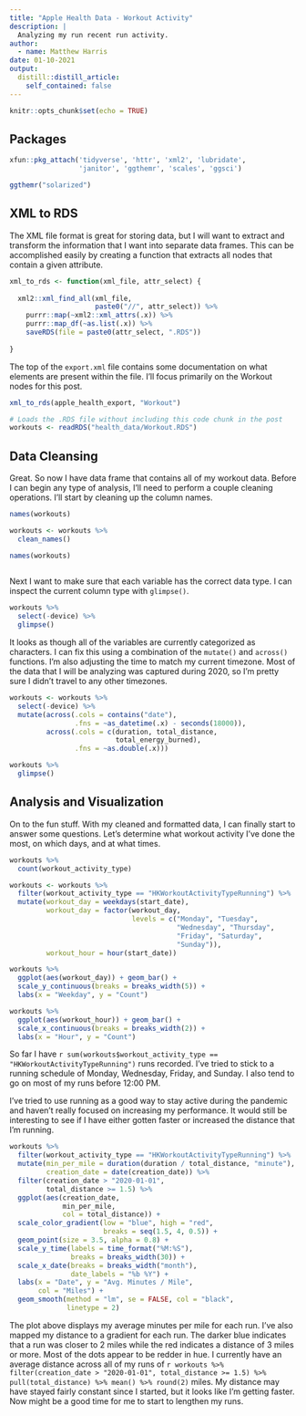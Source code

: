 ```yaml
---
title: "Apple Health Data - Workout Activity"
description: |
  Analyzing my run recent run activity.
author:
  - name: Matthew Harris
date: 01-10-2021
output:
  distill::distill_article:
    self_contained: false
---
```


```r
knitr::opts_chunk$set(echo = TRUE)
```

## Packages
```r
xfun::pkg_attach('tidyverse', 'httr', 'xml2', 'lubridate', 
                 'janitor', 'ggthemr', 'scales', 'ggsci')

ggthemr("solarized")
```

## XML to RDS

The XML file format is great for storing data, but I will want to extract and transform the information that I want into separate data frames. This can be accomplished easily by creating a function that extracts all nodes that contain a given attribute. 

```r

xml_to_rds <- function(xml_file, attr_select) {
  
  xml2::xml_find_all(xml_file, 
                     paste0("//", attr_select)) %>% 
    purrr::map(~xml2::xml_attrs(.x)) %>%
    purrr::map_df(~as.list(.x)) %>% 
    saveRDS(file = paste0(attr_select, ".RDS"))
  
}

```

The top of the `export.xml` file contains some documentation on what elements are present within the file. I'll focus primarily on the Workout nodes for this post.

```r

xml_to_rds(apple_health_export, "Workout")

```

```r
# Loads the .RDS file without including this code chunk in the post
workouts <- readRDS("health_data/Workout.RDS")
```

## Data Cleansing

Great. So now I have data frame that contains all of my workout data. Before I can begin any type of analysis, I'll need to perform a couple cleaning operations. I'll start by cleaning up the column names.

```r

names(workouts)

workouts <- workouts %>% 
  clean_names()

names(workouts)
  
```
Next I want to make sure that each variable has the correct data type. I can inspect the current column type with `glimpse()`.

```r

workouts %>% 
  select(-device) %>% 
  glimpse()

```
It looks as though all of the variables are currently categorized as characters. I can fix this using a combination of the `mutate()` and `across()` functions. I'm also adjusting the time to match my current timezone. Most of the data that I will be analyzing was captured during 2020, so I'm pretty sure I didn't travel to any other timezones.

```r
workouts <- workouts %>% 
  select(-device) %>% 
  mutate(across(.cols = contains("date"),
                .fns = ~as_datetime(.x) - seconds(18000)),
         across(.cols = c(duration, total_distance, 
                          total_energy_burned),
                .fns = ~as.double(.x)))

workouts %>% 
  glimpse()
```

## Analysis and Visualization

On to the fun stuff. With my cleaned and formatted data, I can finally start to answer some questions. Let's determine what workout activity I've done the most, on which days, and at what times.

```r
workouts %>% 
  count(workout_activity_type)

workouts <- workouts %>% 
  filter(workout_activity_type == "HKWorkoutActivityTypeRunning") %>% 
  mutate(workout_day = weekdays(start_date),
         workout_day = factor(workout_day, 
                              levels = c("Monday", "Tuesday",
                                         "Wednesday", "Thursday",
                                         "Friday", "Saturday",
                                         "Sunday")),
         workout_hour = hour(start_date))

workouts %>% 
  ggplot(aes(workout_day)) + geom_bar() +
  scale_y_continuous(breaks = breaks_width(5)) +
  labs(x = "Weekday", y = "Count")

workouts %>% 
  ggplot(aes(workout_hour)) + geom_bar() +
  scale_x_continuous(breaks = breaks_width(2)) +
  labs(x = "Hour", y = "Count")
```

So far I have `r sum(workouts$workout_activity_type == "HKWorkoutActivityTypeRunning")` runs recorded. I've tried to stick to a running schedule of Monday, Wednesday, Friday, and Sunday. I also tend to go on most of my runs before 12:00 PM.

I've tried to use running as a good way to stay active during the pandemic and haven't really focused on increasing my performance. It would still be interesting to see if I have either gotten faster or increased the distance that I'm running.

```r
workouts %>% 
  filter(workout_activity_type == "HKWorkoutActivityTypeRunning") %>% 
  mutate(min_per_mile = duration(duration / total_distance, "minute"),
         creation_date = date(creation_date)) %>% 
  filter(creation_date > "2020-01-01", 
         total_distance >= 1.5) %>% 
  ggplot(aes(creation_date, 
             min_per_mile, 
             col = total_distance)) + 
  scale_color_gradient(low = "blue", high = "red", 
                       breaks = seq(1.5, 4, 0.5)) +
  geom_point(size = 3.5, alpha = 0.8) +
  scale_y_time(labels = time_format("%M:%S"),
               breaks = breaks_width(30)) +
  scale_x_date(breaks = breaks_width("month"), 
               date_labels = "%b %Y") +
  labs(x = "Date", y = "Avg. Minutes / Mile",
       col = "Miles") +
  geom_smooth(method = "lm", se = FALSE, col = "black",
              linetype = 2)

```

The plot above displays my average minutes per mile for each run. I've also mapped my distance to a gradient for each run. The darker blue indicates that a run was closer to 2 miles while the red indicates a distance of 3 miles or more. Most of the dots appear to be redder in hue. I currently have an average distance across all of my runs of `r workouts %>% filter(creation_date > "2020-01-01", total_distance >= 1.5) %>% pull(total_distance) %>% mean() %>% round(2)` miles. My distance may have stayed fairly constant since I started, but it looks like I'm getting faster. Now might be a good time for me to start to lengthen my runs.


